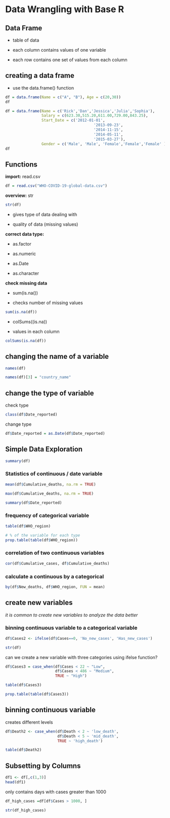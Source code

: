 # Data Wrangling with Base R

## Data Frame

-   table of data

-   each column contains values of one variable

-   each row contains one set of values from each column

## creating a data frame

-   use the data.frame() function

```r
df = data.frame(Name = c("A", "B"), Age = c(20,30))
df
```

```r
df = data.frame(Name = c('Rick','Dan','Jessica','Julia','Sophia'),
                Salary = c(623.30,515.20,611.00,729.00,843.25),
                Start_Date = c('2012-01-01',
                                       '2013-09-23',
                                       '2014-11-15',
                                       '2014-05-11',
                                       '2015-03-27'),
                Gender = c('Male', 'Male', 'Female','Female','Female' ))
df
```

## Functions

**import:** read.csv

```r
df = read.csv("WHO-COVID-19-global-data.csv")
```

**overview:** str

```r
str(df)
```

-   gives type of data dealing with

-   quality of data (missing values)

**correct data type:**

-   as.factor

-   as.numeric

-   as.Date

-   as.character

**check missing data**

-   sum(is.na())

-   checks number of missing values

```r
sum(is.na(df))
```

-   colSums((is.na))

-   values in each column

```r
colSums(is.na(df))
```

## changing the name of a variable

```r
names(df)
```

```r
names(df)[3] = "country_name"
```

## change the type of variable

check type

```r
class(df$Date_reported)
```

change type

```r
df$Date_reported = as.Date(df$Date_reported)
```

## Simple Data Exploration

```r
summary(df)
```

### Statistics of continuous / date variable

```r
mean(df$Cumulative_deaths, na.rm = TRUE)
```

```r
max(df$Cumulative_deaths, na.rm = TRUE)
```

```r
summary(df$Date_reported)
```

### frequency of categorical variable

```r
table(df$WHO_region)
```

```r
# % of the variable for each type
prop.table(table(df$WHO_region))
```

### correlation of two continuous variables

```r
cor(df$Cumulative_cases, df$Cumulative_deaths)
```

### calculate a continuous by a categorical

```r
by(df$New_deaths, df$WHO_region, FUN = mean)
```

## create new variables

*it is common to create new variables to analyze the data better*

### 

### binning continuous variable to a categorical variable

```r
df$Cases2 <- ifelse(df$Cases==0, 'No_new_cases', 'Has_new_cases')
```

```r
str(df)
```

can we create a new variable with three categories using ifelse function?

```r
df$Cases3 = case_when(df$Cases < 22 ~ "Low",
                      df$Cases < 486 ~ "Medium",
                      TRUE ~ "High")
```

```r
table(df$Cases3)
```

```r
prop.table(table(df$Cases3))
```

## **binning continuous variable**

creates different levels

```r
df$Death2 <- case_when(df$Death < 2 ~ 'low_death',
                       df$Death < 5 ~ 'mid_death',
                       TRUE ~ 'high_death')

table(df$Death2)
```

## Subsetting by Columns

```r
df1 <- df[,c(1,3)]
head(df1)
```

only contains days with cases greater than 1000

```r
df_high_cases =df[df$Cases > 1000, ]
```

```r
str(df_high_cases)
```
